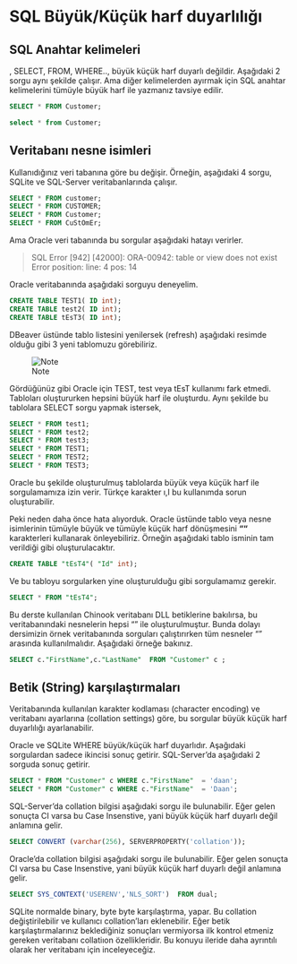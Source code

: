 # SQL Büyük/Küçük harf duyarlılığı

## SQL Anahtar kelimeleri

, SELECT, FROM, WHERE.., büyük küçük harf duyarlı değildir.
Aşağıdaki 2 sorgu aynı şekilde çalışır.
Ama diğer kelimelerden ayırmak için SQL anahtar kelimelerini tümüyle büyük harf ile yazmanız tavsiye edilir.


```sql
SELECT * FROM Customer;
```

```sql
select * from Customer;
```

## Veritabanı nesne isimleri

Kullanıdığınız veri tabanına göre bu değişir.
Örneğin, aşağıdaki 4 sorgu, SQLite ve SQL-Server veritabanlarında çalışır.

```sql
SELECT * FROM customer;
SELECT * FROM CUSTOMER;
SELECT * FROM Customer;
SELECT * FROM CuStOmEr;
```

Ama Oracle veri tabanında bu sorgular aşağıdaki hatayı verirler.

> SQL Error [942] [42000]: ORA-00942: table or view does not exist
> Error position: line: 4 pos: 14

Oracle veritabanında aşağıdaki sorguyu deneyelim.

```sql
CREATE TABLE TEST1( ID int);
CREATE TABLE test2( ID int);
CREATE TABLE tEsT3( ID int);

```


DBeaver üstünde tablo listesini yenilersek (refresh) aşağıdaki resimde olduğu gibi 3 yeni tablomuzu görebiliriz.

![Note](images/oracle-test-table-names.png)


Gördüğünüz gibi Oracle için TEST, test veya tEsT kullanımı fark etmedi.
Tabloları oluştururken hepsini büyük harf ile oluşturdu.
Aynı şekilde bu tablolara SELECT sorgu yapmak istersek,

```sql
SELECT * FROM test1;
SELECT * FROM test2;
SELECT * FROM test3;
SELECT * FROM TEST1;
SELECT * FROM TEST2;
SELECT * FROM TEST3;
```

Oracle bu şekilde oluşturulmuş tablolarda büyük veya küçük harf ile sorgulamamıza izin verir.
Türkçe karakter ı,I bu kullanımda sorun oluşturabilir.

Peki neden daha önce hata alıyorduk.
Oracle üstünde tablo veya nesne isimlerinin tümüyle büyük ve tümüyle küçük harf dönüşmesini **""** karakterleri kullanarak önleyebiliriz.
Örneğin aşağıdaki tablo isminin tam verildiği gibi oluşturulacaktır.

```sql
CREATE TABLE "tEsT4"( "Id" int);

```

Ve bu tabloyu sorgularken yine oluşturulduğu gibi sorgulamamız gerekir.

```sql
SELECT * FROM "tEsT4";
```

Bu derste kullanılan Chinook veritabanı DLL betiklerine bakılırsa, bu veritabanındaki nesnelerin hepsi "" ile oluşturulmuştur.
Bunda dolayı dersimizin örnek veritabanında sorguları çalıştırırken tüm nesneler "" arasında kullanılmalıdır.
Aşağıdaki örneğe bakınız.

```sql
SELECT c."FirstName",c."LastName"  FROM "Customer" c ;
```


## Betik (String) karşılaştırmaları

Veritabanında kullanılan karakter kodlaması (character encoding) ve veritabanı ayarlarına (collation settings) göre, bu sorgular büyük küçük harf duyarlılığı ayarlanabilir.

Oracle ve SQLite WHERE büyük/küçük harf duyarlıdır.
Aşağıdaki sorgulardan sadece ikincisi sonuç getirir.
SQL-Server'da aşağıdaki 2 sorguda sonuç getirir.

```sql
SELECT * FROM "Customer" c WHERE c."FirstName"  = 'daan';
SELECT * FROM "Customer" c WHERE c."FirstName"  = 'Daan';
```

SQL-Server'da collation bilgisi aşağıdaki sorgu ile bulunabilir.
Eğer gelen sonuçta CI varsa bu Case Insenstive, yani büyük küçük harf duyarlı değil anlamına gelir.

```sql
SELECT CONVERT (varchar(256), SERVERPROPERTY('collation'));  
```

Oracle'da collation bilgisi aşağıdaki sorgu ile bulunabilir.
Eğer gelen sonuçta CI varsa bu Case Insenstive, yani büyük küçük harf duyarlı değil anlamına gelir.

```sql
SELECT SYS_CONTEXT('USERENV','NLS_SORT')  FROM dual;
```

SQLite normalde binary, byte byte karşılaştırma, yapar.
Bu collation değiştirilebilir ve kullanıcı collation'ları eklenebilir.
Eğer betik karşılaştırmalarınız beklediğiniz sonuçları vermiyorsa ilk kontrol etmeniz gereken veritabanı collatiıon özellikleridir.
Bu konuyu ileride daha ayrıntılı olarak her veritabanı için inceleyeceğiz.
